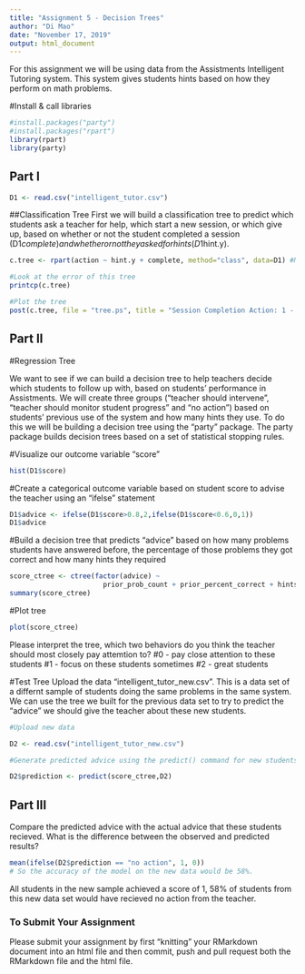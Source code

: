 ```yaml
---
title: "Assignment 5 - Decision Trees"
author: "Di Mao"
date: "November 17, 2019"
output: html_document
---
```

For this assignment we will be using data from the Assistments Intelligent Tutoring system. This system gives students hints based on how they perform on math problems. 

#Install & call libraries
```r
#install.packages("party")
#install.packages("rpart")
library(rpart)
library(party)
```

## Part I
```r
D1 <- read.csv("intelligent_tutor.csv")
```

##Classification Tree
First we will build a classification tree to predict which students ask a teacher for help, which start a new session, or which give up, based on whether or not the student completed a session (D1$complete) and whether or not they asked for hints (D1$hint.y). 

```r

c.tree <- rpart(action ~ hint.y + complete, method="class", data=D1) #Notice the standard R notion for a formula X ~ Y

#Look at the error of this tree
printcp(c.tree)

#Plot the tree
post(c.tree, file = "tree.ps", title = "Session Completion Action: 1 - Ask teacher, 2 - Start new session, 3 - Give up")

```
## Part II

#Regression Tree

We want to see if we can build a decision tree to help teachers decide which students to follow up with, based on students' performance in Assistments. We will create three groups ("teacher should intervene", "teacher should monitor student progress" and "no action") based on students' previous use of the system and how many hints they use. To do this we will be building a decision tree using the "party" package. The party package builds decision trees based on a set of statistical stopping rules.

#Visualize our outcome variable "score"
```r
hist(D1$score)
```

#Create a categorical outcome variable based on student score to advise the teacher using an "ifelse" statement
```r
D1$advice <- ifelse(D1$score>0.8,2,ifelse(D1$score<0.6,0,1))
D1$advice
```

#Build a decision tree that predicts "advice" based on how many problems students have answered before, the percentage of those problems they got correct and how many hints they required
```r
score_ctree <- ctree(factor(advice) ~ 
                       prior_prob_count + prior_percent_correct + hints, D1)
summary(score_ctree)
```

#Plot tree
```r
plot(score_ctree)
```

Please interpret the tree, which two behaviors do you think the teacher should most closely pay attemtion to?
#0 - pay close attention to these students
#1 - focus on these students sometimes
#2 - great students


#Test Tree
Upload the data "intelligent_tutor_new.csv". This is a data set of a differnt sample of students doing the same problems in the same system. We can use the tree we built for the previous data set to try to predict the "advice" we should give the teacher about these new students. 

```r
#Upload new data

D2 <- read.csv("intelligent_tutor_new.csv")

#Generate predicted advice using the predict() command for new students based on tree generated from old students

D2$prediction <- predict(score_ctree,D2)

``` 

## Part III
Compare the predicted advice with the actual advice that these students recieved. What is the difference between the observed and predicted results?

```r
mean(ifelse(D2$prediction == "no action", 1, 0))
# So the accuracy of the model on the new data would be 58%.
```
All students in the new sample achieved a score of 1, 58% of students from this new data set would have recieved no action from the teacher. 


### To Submit Your Assignment

Please submit your assignment by first "knitting" your RMarkdown document into an html file and then commit, push and pull request both the RMarkdown file and the html file.

